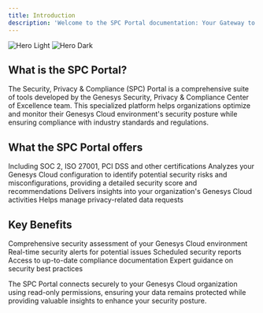 ```yaml
---
title: Introduction
description: 'Welcome to the SPC Portal documentation: Your Gateway to Genesys Cloud Security, Privacy & Compliance'
---
```


<img className='block dark:hidden' src='/images/spc-landing-light.png' alt='Hero Light' />
<img className='hidden dark:block' src='/images/spc-landing-dark.png' alt='Hero Dark' />

## What is the SPC Portal?

The Security, Privacy & Compliance (SPC) Portal is a comprehensive suite of tools developed by the Genesys Security, Privacy & Compliance Center of Excellence team. This specialized platform helps organizations optimize and monitor their Genesys Cloud environment's security posture while ensuring compliance with industry standards and regulations.

## What the SPC Portal offers

<CardGroup cols={2}>
  <Card title='Compliance Documentation' icon='file-pdf'>
    Including SOC 2, ISO 27001, PCI DSS and other certifications
  </Card>
  <Card title='Security Advisor' icon='shield-quartered' href='/security-advisor'>
    Analyzes your Genesys Cloud configuration to identify potential security risks and misconfigurations, providing a detailed security score and recommendations
  </Card>
  <Card title='Audit Viewer' icon='image' href='/audit-viewer'>
    Delivers insights into your organization's Genesys Cloud activities
  </Card>
  <Card title='Data Subject Requests' icon='person' href='/data-subject-requests'>
    Helps manage privacy-related data requests
  </Card>
</CardGroup>

## Key Benefits

<CardGroup cols={2}>
  <Card title='Complete Security Assessment' icon='shield-heart'>
    Comprehensive security assessment of your Genesys Cloud environment
  </Card>
  <Card title='Real-Time Threat Monitoring' icon='shield-check'>
    Real-time security alerts for potential issues
  </Card>
  <Card title='Automated Security Reporting' icon='shield-halved'>
    Scheduled security reports
  </Card>
  <Card title='Compliance Documentation Hub' icon='file-pdf'>
    Access to up-to-date compliance documentation
  </Card>
  <Card title='Expert Security Guidance' icon='user-tie'>
    Expert guidance on security best practices
  </Card>
</CardGroup>

The SPC Portal connects securely to your Genesys Cloud organization using read-only permissions, ensuring your data remains protected while providing valuable insights to enhance your security posture.
